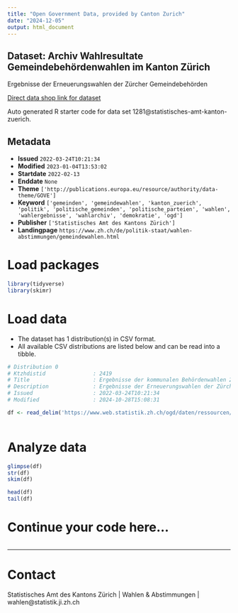 ```yaml
---
title: "Open Government Data, provided by Canton Zurich"
date: "2024-12-05"
output: html_document
---
```


## Dataset: Archiv Wahlresultate Gemeindebehördenwahlen im Kanton Zürich

Ergebnisse der Erneuerungswahlen der Zürcher Gemeindebehörden

[Direct data shop link for dataset](https://www.zh.ch/de/politik-staat/statistik-daten/datenkatalog.html#/datasets/1281@statistisches-amt-kanton-zuerich)

Auto generated R starter code for data set 1281@statistisches-amt-kanton-zuerich.

## Metadata

- **Issued** `2022-03-24T10:21:34`
- **Modified** `2023-01-04T13:53:02`
- **Startdate** `2022-02-13`
- **Enddate** `None`
- **Theme** `['http://publications.europa.eu/resource/authority/data-theme/GOVE']`
- **Keyword** `['gemeinden', 'gemeindewahlen', 'kanton_zuerich', 'politik', 'politische_gemeinden', 'politische_parteien', 'wahlen', 'wahlergebnisse', 'wahlarchiv', 'demokratie', 'ogd']`
- **Publisher** `['Statistisches Amt des Kantons Zürich']`
- **Landingpage** `https://www.zh.ch/de/politik-staat/wahlen-abstimmungen/gemeindewahlen.html`


# Load packages

```r

library(tidyverse)
library(skimr)

```

# Load data

-   The dataset has 1 distribution(s) in CSV format.
-   All available CSV distributions are listed below and can be read into a tibble.

```r

# Distribution 0
# Ktzhdistid               : 2419
# Title                    : Ergebnisse der kommunalen Behördenwahlen 2022
# Description              : Ergebnisse der Erneuerungswahlen der Zürcher Gemeindebehörden. Abgebildet sind sämtliche über die den Gemeinden vom Kanton Zürich zur Verfügung gestellte Wahl- und Abstimmungssoftware abgewickelten Gesamterneuerungswahlen von Gemeindebehörden 2022, sowie sämtliche gemeldete in Stiller Wahl gewählte Personen für Behörden mit Amtsantritt 2022. Gemeinden sind gesetzlich nicht verpflichtet, die Behördenwahlen mit besagter Software abzuwickeln oder Stille Wahlen zu melden. Ausserdem ist es möglich, dass an der Urne gewählte Personen die Wahl ablehnen. Der rechtskräftig gewordene Ausgang einer Wahl wird lediglich von der entsprechenden Gemeinde publiziert. Korrektur 28.10.2024: Gewisse Kandidierendenspalten waren bisher fälschlicherweise unter unterschiedlichen Wahlen in denselben Gemeinden geführt. Dieser Fehler wurde korrigiert.
# Issued                   : 2022-03-24T10:21:34
# Modified                 : 2024-10-28T15:08:31

df <- read_delim('https://www.web.statistik.zh.ch/ogd/daten/ressourcen/KTZH_00001281_00002419.csv')



```

# Analyze data

```r

glimpse(df)
str(df)
skim(df)

head(df)
tail(df)

```

# Continue your code here...

```r

```

------------------------------------------------------------------------

# Contact

Statistisches Amt des Kantons Zürich | Wahlen & Abstimmungen | wahlen@statistik.ji.zh.ch
